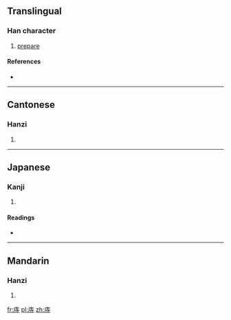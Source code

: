 ==Translingual==

===Han character===
{{Han char|rn=53|rad=广|as=06|sn=9|four=0024<sub>1</sub>|canj=戈土木戈 (IGDI)}}

# [[prepare]]

====References====
* {{Han ref|kx=0345.230|dkj=09310|dj=0655.120|hdz=20880.040|uh=5EA4|ud=24228|bh=CEB6|bd=52918}}

----

==Cantonese==

===Hanzi===
{{yue-hanzi|jyut=|y=ji6}}

# {{defn|lang=yue|sort=广06}}

----

==Japanese==

===Kanji===
{{ja-kanji|grade=|rs=广06}}

# {{defn|lang=ja|sort=广06}}

====Readings====
* {{ja-readings|on=[[ち]] (chi), [[じ]] (ji)|kun=[[たくわえる]] (takuwaeru)}}

----

==Mandarin==

===Hanzi===
{{cmn-hanzi|pin=[[zhì]] ([[zhi4]])|wg=chih<sup>4</sup>}}

# {{defn|lang=cmn|sort=广06}}

[[fr:庤]]
[[pl:庤]]
[[zh:庤]]